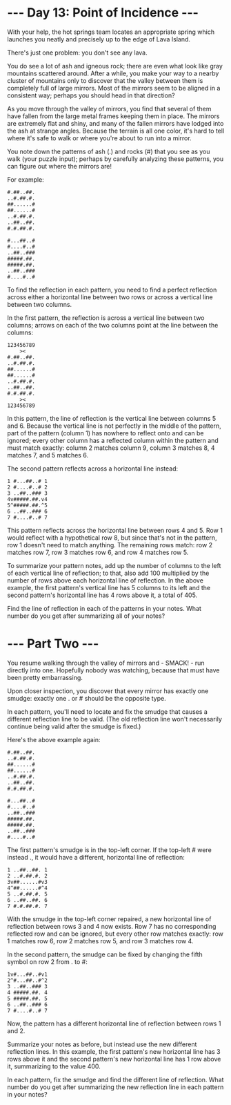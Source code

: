 # --- Day 13: Point of Incidence ---

With your help, the hot springs team locates an appropriate spring which
launches you neatly and precisely up to the edge of Lava Island.

There's just one problem: you don't see any lava.

You do see a lot of ash and igneous rock; there are even what look like gray
mountains scattered around. After a while, you make your way to a nearby cluster
of mountains only to discover that the valley between them is completely full of
large mirrors. Most of the mirrors seem to be aligned in a consistent way;
perhaps you should head in that direction?

As you move through the valley of mirrors, you find that several of them have
fallen from the large metal frames keeping them in place. The mirrors are
extremely flat and shiny, and many of the fallen mirrors have lodged into the
ash at strange angles. Because the terrain is all one color, it's hard to tell
where it's safe to walk or where you're about to run into a mirror.

You note down the patterns of ash (.) and rocks (#) that you see as you walk
(your puzzle input); perhaps by carefully analyzing these patterns, you can
figure out where the mirrors are!

For example:

```
#.##..##.
..#.##.#.
##......#
##......#
..#.##.#.
..##..##.
#.#.##.#.

#...##..#
#....#..#
..##..###
#####.##.
#####.##.
..##..###
#....#..#
```

To find the reflection in each pattern, you need to find a perfect reflection
across either a horizontal line between two rows or across a vertical line
between two columns.

In the first pattern, the reflection is across a vertical line between two
columns; arrows on each of the two columns point at the line between the
columns:

```
123456789
    ><
#.##..##.
..#.##.#.
##......#
##......#
..#.##.#.
..##..##.
#.#.##.#.
    ><
123456789
```

In this pattern, the line of reflection is the vertical line between columns 5
and 6. Because the vertical line is not perfectly in the middle of the pattern,
part of the pattern (column 1) has nowhere to reflect onto and can be ignored;
every other column has a reflected column within the pattern and must match
exactly: column 2 matches column 9, column 3 matches 8, 4 matches 7, and 5
matches 6.

The second pattern reflects across a horizontal line instead:

```
1 #...##..# 1
2 #....#..# 2
3 ..##..### 3
4v#####.##.v4
5^#####.##.^5
6 ..##..### 6
7 #....#..# 7
```

This pattern reflects across the horizontal line between rows 4 and 5. Row 1
would reflect with a hypothetical row 8, but since that's not in the pattern,
row 1 doesn't need to match anything. The remaining rows match: row 2 matches
row 7, row 3 matches row 6, and row 4 matches row 5.

To summarize your pattern notes, add up the number of columns to the left of
each vertical line of reflection; to that, also add 100 multiplied by the number
of rows above each horizontal line of reflection. In the above example, the
first pattern's vertical line has 5 columns to its left and the second pattern's
horizontal line has 4 rows above it, a total of 405.

Find the line of reflection in each of the patterns in your notes. What number
do you get after summarizing all of your notes?

# --- Part Two ---

You resume walking through the valley of mirrors and - SMACK! - run directly
into one. Hopefully nobody was watching, because that must have been pretty
embarrassing.

Upon closer inspection, you discover that every mirror has exactly one smudge:
exactly one . or # should be the opposite type.

In each pattern, you'll need to locate and fix the smudge that causes a
different reflection line to be valid. (The old reflection line won't
necessarily continue being valid after the smudge is fixed.)

Here's the above example again:

```
#.##..##.
..#.##.#.
##......#
##......#
..#.##.#.
..##..##.
#.#.##.#.

#...##..#
#....#..#
..##..###
#####.##.
#####.##.
..##..###
#....#..#
```

The first pattern's smudge is in the top-left corner. If the top-left # were
instead ., it would have a different, horizontal line of reflection:

```
1 ..##..##. 1
2 ..#.##.#. 2
3v##......#v3
4^##......#^4
5 ..#.##.#. 5
6 ..##..##. 6
7 #.#.##.#. 7
```

With the smudge in the top-left corner repaired, a new horizontal line of
reflection between rows 3 and 4 now exists. Row 7 has no corresponding reflected
row and can be ignored, but every other row matches exactly: row 1 matches row
6, row 2 matches row 5, and row 3 matches row 4.

In the second pattern, the smudge can be fixed by changing the fifth symbol on
row 2 from . to #:

```
1v#...##..#v1
2^#...##..#^2
3 ..##..### 3
4 #####.##. 4
5 #####.##. 5
6 ..##..### 6
7 #....#..# 7
```

Now, the pattern has a different horizontal line of reflection between rows 1
and 2.

Summarize your notes as before, but instead use the new different reflection
lines. In this example, the first pattern's new horizontal line has 3 rows above
it and the second pattern's new horizontal line has 1 row above it, summarizing
to the value 400.

In each pattern, fix the smudge and find the different line of reflection. What
number do you get after summarizing the new reflection line in each pattern in
your notes?
